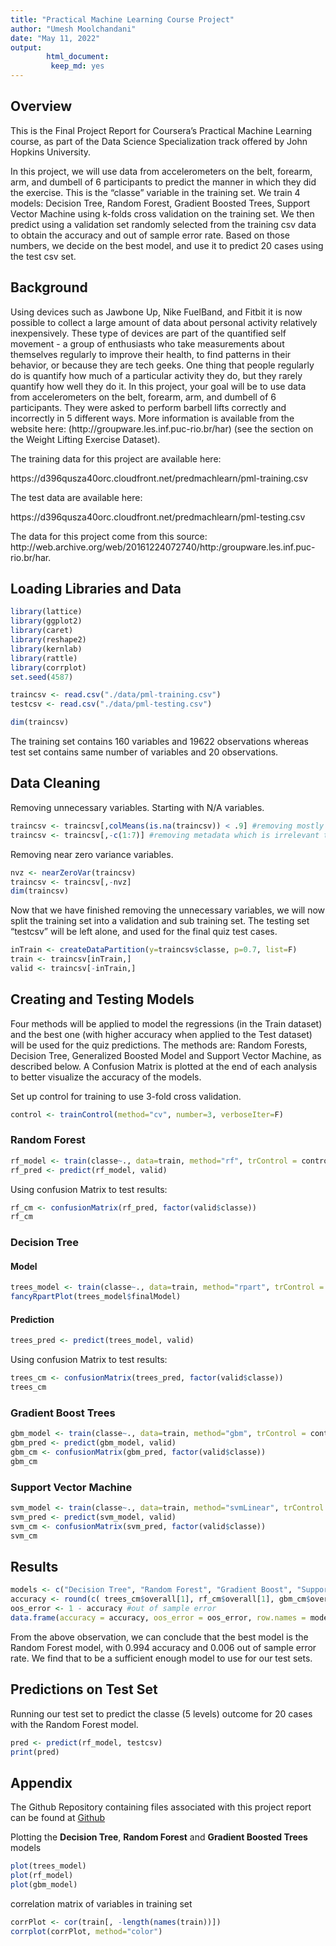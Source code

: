 ```yaml
---
title: "Practical Machine Learning Course Project"
author: "Umesh Moolchandani"
date: "May 11, 2022"
output: 
        html_document:
         keep_md: yes
---
```


## Overview

This is the Final Project Report for Coursera’s Practical Machine Learning course, as part of the Data Science Specialization track offered by John Hopkins University.

In this project, we will use data from accelerometers on the belt, forearm, arm, and dumbell of 6 participants to predict the manner in which they did the exercise. This is the “classe” variable in the training set. We train 4 models: Decision Tree, Random Forest, Gradient Boosted Trees, Support Vector Machine using k-folds cross validation on the training set. We then predict using a validation set randomly selected from the training csv data to obtain the accuracy and out of sample error rate. Based on those numbers, we decide on the best model, and use it to predict 20 cases using the test csv set.


## Background

Using devices such as Jawbone Up, Nike FuelBand, and Fitbit it is now possible to collect a large amount of data about personal activity relatively inexpensively. These type of devices are part of the quantified self movement - a group of enthusiasts who take measurements about themselves regularly to improve their health, to find patterns in their behavior, or because they are tech geeks. One thing that people regularly do is quantify how much of a particular activity they do, but they rarely quantify how well they do it. In this project, your goal will be to use data from accelerometers on the belt, forearm, arm, and dumbell of 6 participants. They were asked to perform barbell lifts correctly and incorrectly in 5 different ways. More information is available from the website here: (http://groupware.les.inf.puc-rio.br/har) (see the section on the Weight Lifting Exercise Dataset).

The training data for this project are available here:

https://d396qusza40orc.cloudfront.net/predmachlearn/pml-training.csv

The test data are available here:

https://d396qusza40orc.cloudfront.net/predmachlearn/pml-testing.csv

The data for this project come from this source: http://web.archive.org/web/20161224072740/http:/groupware.les.inf.puc-rio.br/har.

## Loading Libraries and Data

```r
library(lattice)
library(ggplot2)
library(caret)
library(reshape2)
library(kernlab)
library(rattle)
library(corrplot)
set.seed(4587)

traincsv <- read.csv("./data/pml-training.csv")
testcsv <- read.csv("./data/pml-testing.csv")

dim(traincsv)
```

The training set contains 160 variables and 19622 observations whereas test set contains same number of variables and 20 observations.

## Data Cleaning

Removing unnecessary variables. Starting with N/A variables.

```r
traincsv <- traincsv[,colMeans(is.na(traincsv)) < .9] #removing mostly na columns
traincsv <- traincsv[,-c(1:7)] #removing metadata which is irrelevant to the outcome
```

Removing near zero variance variables.

```r
nvz <- nearZeroVar(traincsv)
traincsv <- traincsv[,-nvz]
dim(traincsv)
```

Now that we have finished removing the unnecessary variables, we will now split the training set into a validation and sub training set. The testing set “testcsv” will be left alone, and used for the final quiz test cases.

```r
inTrain <- createDataPartition(y=traincsv$classe, p=0.7, list=F)
train <- traincsv[inTrain,]
valid <- traincsv[-inTrain,]
```


## Creating and Testing Models

Four methods will be applied to model the regressions (in the Train dataset) and the best one (with higher accuracy when applied to the Test dataset) will be used for the quiz predictions. The methods are: Random Forests, Decision Tree, Generalized Boosted Model and Support Vector Machine, as described below.
A Confusion Matrix is plotted at the end of each analysis to better visualize the accuracy of the models.

Set up control for training to use 3-fold cross validation.

```r
control <- trainControl(method="cv", number=3, verboseIter=F)
```

### Random Forest

```r
rf_model <- train(classe~., data=train, method="rf", trControl = control, tuneLength = 5)
rf_pred <- predict(rf_model, valid)
```

Using confusion Matrix to test results:

```r
rf_cm <- confusionMatrix(rf_pred, factor(valid$classe))
rf_cm
```

### Decision Tree

#### Model

```r
trees_model <- train(classe~., data=train, method="rpart", trControl = control, tuneLength = 5)
fancyRpartPlot(trees_model$finalModel)
```

#### Prediction

```r
trees_pred <- predict(trees_model, valid)
```

Using confusion Matrix to test results:

```r
trees_cm <- confusionMatrix(trees_pred, factor(valid$classe))
trees_cm
```


### Gradient Boost Trees

```r
gbm_model <- train(classe~., data=train, method="gbm", trControl = control, tuneLength = 5, verbose = F)
gbm_pred <- predict(gbm_model, valid)
gbm_cm <- confusionMatrix(gbm_pred, factor(valid$classe))
gbm_cm
```

### Support Vector Machine

```r
svm_model <- train(classe~., data=train, method="svmLinear", trControl = control, tuneLength = 5, verbose = F)
svm_pred <- predict(svm_model, valid)
svm_cm <- confusionMatrix(svm_pred, factor(valid$classe))
svm_cm
```

## Results

```r
models <- c("Decision Tree", "Random Forest", "Gradient Boost", "Support Vector Machine")
accuracy <- round(c( trees_cm$overall[1], rf_cm$overall[1], gbm_cm$overall[1], svm_cm$overall[1]),3) #accuracy
oos_error <- 1 - accuracy #out of sample error
data.frame(accuracy = accuracy, oos_error = oos_error, row.names = models)
```

From the above observation, we can conclude that the best model is the Random Forest model, with 0.994 accuracy and 0.006 out of sample error rate. We find that to be a sufficient enough model to use for our test sets. 

## Predictions on Test Set

Running our test set to predict the classe (5 levels) outcome for 20 cases with the Random Forest model.

```r
pred <- predict(rf_model, testcsv)
print(pred)
```


## Appendix

The Github Repository containing files associated with this project report can be found at [Github](https://github.com/moolchandani/practical-machine-learning-project)

Plotting the **Decision Tree**, **Random Forest** and **Gradient Boosted Trees** models
```r
plot(trees_model)
plot(rf_model)
plot(gbm_model)
```

correlation matrix of variables in training set
```r
corrPlot <- cor(train[, -length(names(train))])
corrplot(corrPlot, method="color")
```


